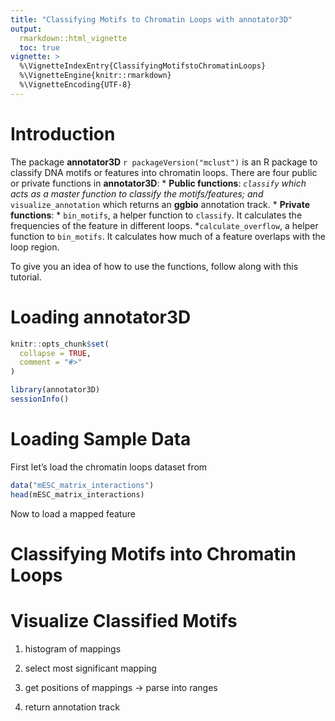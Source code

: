 ```yaml
---
title: "Classifying Motifs to Chromatin Loops with annotator3D"
output: 
  rmarkdown::html_vignette
  toc: true
vignette: >
  %\VignetteIndexEntry{ClassifyingMotifstoChromatinLoops}
  %\VignetteEngine{knitr::rmarkdown}
  %\VignetteEncoding{UTF-8}
---
```


# Introduction

The package **annotator3D** `r packageVersion("mclust")` is an R package to classify DNA motifs or features into chromatin loops. There are four public or private functions in **annotator3D**:
* **Public functions**:
    *`classify` which acts as a master function to classify the motifs/features; and
    * `visualize_annotation` which returns an **ggbio** annotation track.
* **Private functions**:
    * `bin_motifs`, a helper function to `classify`. It calculates the frequencies of the feature in different loops.
    *`calculate_overflow`, a helper function to `bin_motifs`. It calculates how much of a feature overlaps with the loop region.

To give you an idea of how to use the functions, follow along with this tutorial.

# Loading annotator3D
```r
knitr::opts_chunk$set(
  collapse = TRUE,
  comment = "#>"
)
```

```r
library(annotator3D)
sessionInfo()
```

# Loading Sample Data
First let's load the chromatin loops dataset from
```r
data("mESC_matrix_interactions")
head(mESC_matrix_interactions)
```
Now to load a mapped feature

# Classifying Motifs into Chromatin Loops

# Visualize Classified Motifs
1. histogram of mappings

1. select most significant mapping
2. get positions of mappings -> parse into ranges
3. return annotation track
